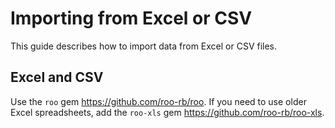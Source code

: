 # Importing from Excel or CSV

This guide describes how to import data from Excel or CSV files.

## Excel and CSV

Use the `roo` gem https://github.com/roo-rb/roo. If you need to use older Excel spreadsheets, add the `roo-xls` gem https://github.com/roo-rb/roo-xls.
